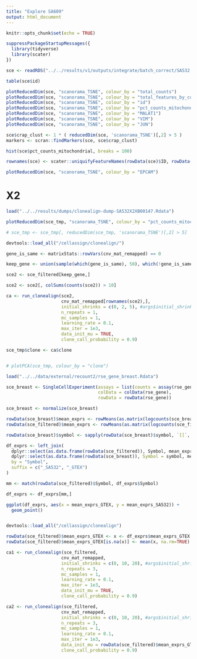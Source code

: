 ```yaml
---
title: "Explore SA609"
output: html_document
---
```


```r
knitr::opts_chunk$set(echo = TRUE)

suppressPackageStartupMessages({
  library(tidyverse)
  library(scater)
})
```


```r
sce <- readRDS("../../results/v1/outputs/integrate/batch_correct/SA532.rds")
```

```r
table(sce$id)
```

```r
plotReducedDim(sce, "scanorama_TSNE", colour_by = "total_counts")
plotReducedDim(sce, "scanorama_TSNE", colour_by = "total_features_by_counts")
plotReducedDim(sce, "scanorama_TSNE", colour_by = "id")
plotReducedDim(sce, "scanorama_TSNE", colour_by = "pct_counts_mitochondrial")
plotReducedDim(sce, "scanorama_TSNE", colour_by = "MALAT1")
plotReducedDim(sce, "scanorama_TSNE", colour_by = "VIM")
plotReducedDim(sce, "scanorama_TSNE", colour_by = "JUN")
```


```r
sce$crap_clust <- 1 * ( reducedDim(sce, 'scanorama_TSNE')[,2] > 5 )
markers <- scran::findMarkers(sce, sce$crap_clust)
```


```r
hist(sce$pct_counts_mitochondrial, breaks = 100)
```



```r
rownames(sce) <- scater::uniquifyFeatureNames(rowData(sce)$ID, rowData(sce)$Symbol)
```

```r
plotReducedDim(sce, "scanorama_TSNE", colour_by = "EPCAM")
```



# X2

```r
load("../../results/dumps/clonealign-dump-SA532X2XB00147.Rdata")
```

```r
plotReducedDim(sce_tmp, "scanorama_TSNE", colour_by = "pct_counts_mitochondrial")
```

```r
# sce_tmp <- sce_tmp[, reducedDim(sce_tmp, 'scanorama_TSNE')[,2] > 5]
```


```r
devtools::load_all("/cellassign/clonealign/")

gene_is_same <- matrixStats::rowVars(cnv_mat_remapped) == 0 

keep_gene <- union(sample(which(gene_is_same), 50), which(!gene_is_same))

sce2 <- sce_filtered[keep_gene,]

sce2 <- sce2[, colSums(counts(sce2)) > 10]

ca <- run_clonealign(sce2, 
                     cnv_mat_remapped[rownames(sce2),],
                     initial_shrinks = c(0, 2, 5), #args$initial_shrink,
                     n_repeats = 1,
                     mc_samples = 1,
                     learning_rate = 0.1,
                     max_iter = 1e3,
                     data_init_mu = TRUE,
                     clone_call_probability = 0.9)

```


```r
sce_tmp$clone <- ca$clone


# plotPCA(sce_tmp, colour_by = "clone")
```




```r
load("../../data/external/recount2/rse_gene_breast.Rdata")

sce_breast <- SingleCellExperiment(assays = list(counts = assay(rse_gene, 'counts')),
                                   colData = colData(rse_gene),
                                   rowData = rowData(rse_gene))

sce_breast <- normalize(sce_breast)
```

```r
rowData(sce_breast)$mean_exprs <- rowMeans(as.matrix(logcounts(sce_breast)))
rowData(sce_filtered)$mean_exprs <- rowMeans(as.matrix(logcounts(sce_filtered)))
```

```r
rowData(sce_breast)$symbol <- sapply(rowData(sce_breast)$symbol, `[[`, 1)

df_exprs <- left_join(
  dplyr::select(as.data.frame(rowData(sce_filtered)), Symbol, mean_exprs),
  dplyr::select(as.data.frame(rowData(sce_breast)), Symbol = symbol, mean_exprs),
  by = "Symbol",
  suffix = c("_SA532", "_GTEX")
)

mm <- match(rowData(sce_filtered)$Symbol, df_exprs$Symbol)

df_exprs <- df_exprs[mm,]
```

```r
ggplot(df_exprs, aes(x = mean_exprs_GTEX, y = mean_exprs_SA532)) +
  geom_point()
```


```r

```




```r
devtools::load_all("/cellassign/clonealign")

rowData(sce_filtered)$mean_exprs_GTEX <- x <- df_exprs$mean_exprs_GTEX
rowData(sce_filtered)$mean_exprs_GTEX[is.na(x)] <- mean(x, na.rm=TRUE)

ca1 <- run_clonealign(sce_filtered, 
                     cnv_mat_remapped,
                     initial_shrinks = c(0, 10, 20), #args$initial_shrink,
                     n_repeats = 3,
                     mc_samples = 1,
                     learning_rate = 0.1,
                     max_iter = 1e3,
                     data_init_mu = TRUE,
                     clone_call_probability = 0.9)

ca2 <- run_clonealign(sce_filtered, 
                     cnv_mat_remapped,
                     initial_shrinks = c(0, 10, 20), #args$initial_shrink,
                     n_repeats = 3,
                     mc_samples = 1,
                     learning_rate = 0.1,
                     max_iter = 1e3,
                     data_init_mu = rowData(sce_filtered)$mean_exprs_GTEX,
                     clone_call_probability = 0.9)
```


